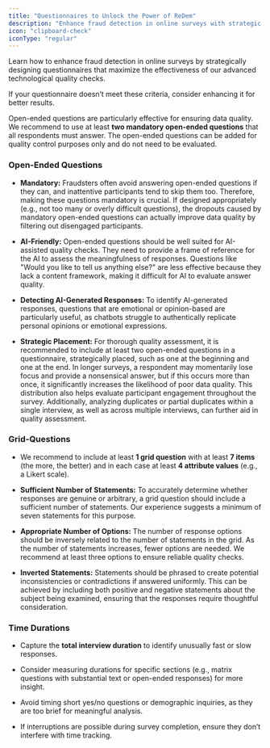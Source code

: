 ```yaml
---
title: "Questionnaires to Unlock the Power of ReDem"
description: "Enhance fraud detection in online surveys with strategic design to maximize the effectiveness of ReDem"
icon: "clipboard-check"
iconType: "regular"
---
```


Learn how to enhance fraud detection in online surveys by strategically designing questionnaires that maximize the effectiveness of our advanced technological quality checks.

If your questionnaire doesn’t meet these criteria, consider enhancing it for better results.&#x20;

Open-ended questions are particularly effective for ensuring data quality. We recommend to use at least **two mandatory open-ended questions** that all respondents must answer. The open-ended questions can be added for quality control purposes only and do not need to be evaluated.

### Open-Ended Questions

* **Mandatory:** Fraudsters often avoid answering open-ended questions if they can, and inattentive participants tend to skip them too. Therefore, making these questions mandatory is crucial. If designed appropriately (e.g., not too many or overly difficult questions), the dropouts caused by mandatory open-ended questions can actually improve data quality by filtering out disengaged participants.

* **AI-Friendly:** Open-ended questions should be well suited for AI-assisted quality checks. They need to provide a frame of reference for the AI to assess the meaningfulness of responses. Questions like "Would you like to tell us anything else?" are less effective because they lack a content framework, making it difficult for AI to evaluate answer quality.

* **Detecting AI-Generated Responses:** To identify AI-generated responses, questions that are emotional or opinion-based are particularly useful, as chatbots struggle to authentically replicate personal opinions or emotional expressions.

* **Strategic Placement:** For thorough quality assessment, it is recommended to include at least two open-ended questions in a questionnaire, strategically placed, such as one at the beginning and one at the end. In longer surveys, a respondent may momentarily lose focus and provide a nonsensical answer, but if this occurs more than once, it significantly increases the likelihood of poor data quality. This distribution also helps evaluate participant engagement throughout the survey. Additionally, analyzing duplicates or partial duplicates within a single interview, as well as across multiple interviews, can further aid in quality assessment.

### Grid-Questions

* We recommend to include at least **1 grid question** with at least **7 items** (the more, the better) and in each case at least **4 attribute values** (e.g., a Likert scale).

* **Sufficient Number of Statements:** To accurately determine whether responses are genuine or arbitrary, a grid question should include a sufficient number of statements. Our experience suggests a minimum of seven statements for this purpose.

* **Appropriate Number of Options:** The number of response options should be inversely related to the number of statements in the grid. As the number of statements increases, fewer options are needed. We recommend at least three options to ensure reliable quality checks.

* **Inverted Statements:** Statements should be phrased to create potential inconsistencies or contradictions if answered uniformly. This can be achieved by including both positive and negative statements about the subject being examined, ensuring that the responses require thoughtful consideration.

### Time Durations

* Capture the **total interview duration** to identify unusually fast or slow responses.

* Consider measuring durations for specific sections (e.g., matrix questions with substantial text or open-ended responses) for more insight.

* Avoid timing short yes/no questions or demographic inquiries, as they are too brief for meaningful analysis.

* If interruptions are possible during survey completion, ensure they don’t interfere with time tracking.